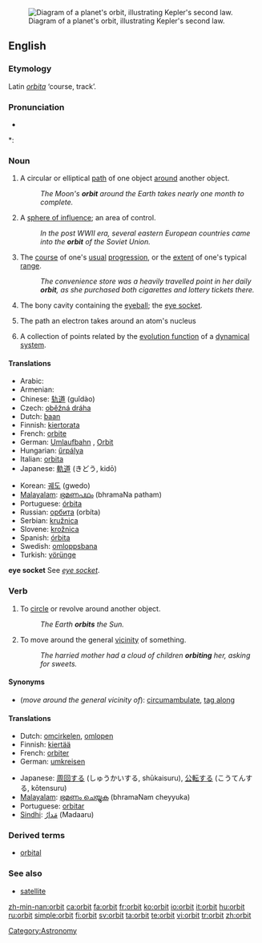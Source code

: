 {{wikipedia}}
[[Image:Kepler2.gif|thumb|right|Diagram of a planet's orbit, illustrating Kepler's second law.]]
==English==

===Etymology===
Latin ''[[orbita]]'' ‘course, track’.

===Pronunciation===
* {{audio|en-us-orbit.ogg|Audio (US)}}

*: {{rhymes|ɔː(r)bɪt}}

===Noun===
{{en-noun}}

# A circular or elliptical [[path]] of one object [[around]] another object.
#: ''The Moon's '''orbit''' around the Earth takes nearly one month to complete.''
# A [[sphere of influence]]; an area of control.
#: ''In the post WWII era, several eastern European countries came into the '''orbit''' of the Soviet Union.''
# The [[course]] of one's [[usual]] [[progression]], or the [[extent]] of one's typical [[range]].
#: ''The convenience store was a heavily travelled point in her daily '''orbit''', as she purchased both cigarettes and lottery tickets there.''
# {{anatomy}} The bony cavity containing the [[eyeball]]; the [[eye socket]].
# {{physics}} The path an electron takes around an atom's nucleus
# {{mathematics}} A collection of points related by the [[evolution function]] of a [[dynamical system]].

====Translations====
{{trans-top|path of one object around another}}
* Arabic: {{Arab|[[مدار]]}} {{IPAchar|(madār)}} {{m}}
* Armenian: {{t|hy|ուղեծիր|sc=Armn|tr=uġeçir}}
* Chinese: [[轨道]] (guǐdào)
* Czech: [[oběžná dráha]] {{f}}
* Dutch: [[baan]] {{f}}
* Finnish: [[kiertorata]]
* French: [[orbite]] {{f}}
* German: [[Umlaufbahn]] {{f}}, [[Orbit]] {{m}}
* Hungarian: [[űrpálya]]
* Italian: [[orbita]] {{f}}
* Japanese: [[軌道]] (きどう, kidō)
{{trans-mid}}
* Korean: [[궤도]] (gwedo)
* [[Malayalam]]: [[ഭ്രമണപഥം]] (bhramaNa patham)
* Portuguese: [[órbita]] {{f}}
* Russian: [[орбита]] (orbíta) {{f}}
* Serbian: [[kružnica]] {{f}}
* Slovene: [[krožnica]] {{f}}
* Spanish: [[órbita]] {{f}}
* Swedish: [[omloppsbana]] {{c}}
* Turkish: [[yörünge]]
{{trans-bottom}}

{{trans-top|sphere of influence}}
{{trans-mid}}
{{trans-bottom}}

{{trans-top|course of usual progression}}
{{trans-mid}}
{{trans-bottom}}

'''eye socket'''
See ''[[eye socket]]''.

===Verb===
{{en-verb}}

# To [[circle]] or revolve around another object.
#: ''The Earth '''orbits''' the Sun.''
# To move around the general [[vicinity]] of something.
#: ''The harried mother had a cloud of children '''orbiting''' her, asking for sweets.''

====Synonyms====
* (''move around the general vicinity of''): [[circumambulate]], [[tag along]]

====Translations====
{{trans-top|circle another object}}
* Dutch: [[omcirkelen]], [[omlopen]]
* Finnish: [[kiertää]]
* French: [[orbiter]]
* German: [[umkreisen]]
{{trans-mid}}
* Japanese: [[周回する]] (しゅうかいする, shūkaisuru), [[公転する]] (こうてんする, kōtensuru)
* [[Malayalam]]: [[ഭ്രമണം ചെയ്യുക]] (bhramaNam cheyyuka)
* Portuguese: [[orbitar]]
* [[Sindhi]]: [[مَدارُ]] (Madaaru) {{m}}
{{trans-bottom}}

{{trans-top|move around the general vicinity of}}
{{trans-mid}}
{{trans-bottom}}

===Derived terms===
* [[orbital]]

===See also===
* [[satellite]]

[[Category:Astronomy]]

[[zh-min-nan:orbit]]
[[ca:orbit]]
[[fa:orbit]]
[[fr:orbit]]
[[ko:orbit]]
[[io:orbit]]
[[it:orbit]]
[[hu:orbit]]
[[ru:orbit]]
[[simple:orbit]]
[[fi:orbit]]
[[sv:orbit]]
[[ta:orbit]]
[[te:orbit]]
[[vi:orbit]]
[[tr:orbit]]
[[zh:orbit]]